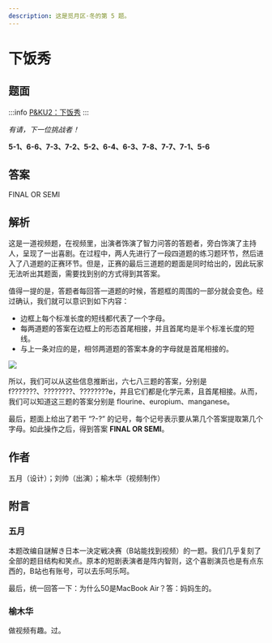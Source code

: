 ```yaml
---
description: 这是觅月区·冬的第 5 题。
---
```


# 下饭秀

## 题面

:::info
[P&KU2：下饭秀](https://pnku2.pkupuzzle.art/#/game/miyue/winter_05)
:::

_有请，下一位挑战者！_

**5-1、6-6、7-3、7-2、5-2、6-4、6-3、7-8、7-7、7-1、5-6**

## 答案

FINAL OR SEMI

## 解析

这是一道视频题，在视频里，出演者饰演了智力问答的答题者，旁白饰演了主持人，呈现了一出喜剧。在过程中，两人先进行了一段四道题的练习题环节，然后进入了八道题的正赛环节。但是，正赛的最后三道题的题面是同时给出的，因此玩家无法听出其题面，需要找到别的方式得到其答案。

值得一提的是，答题者每回答一道题的时候，答题框的周围的一部分就会变色。经过确认，我们就可以意识到如下内容：

- 边框上每个标准长度的短线都代表了一个字母。
- 每两道题的答案在边框上的形态首尾相接，并且首尾均是半个标准长度的短线。
- 与上一条对应的是，相邻两道题的答案本身的字母就是首尾相接的。

![](./05-xia-fan-xiu.assets/image_1.webp)

所以，我们可以从这些信息推断出，六七八三题的答案，分别是 f???????、????????、????????e，并且它们都是化学元素，且首尾相接。从而，我们可以知道这三题的答案分别是 flourine、europium、manganese。

最后，题面上给出了若干 “?-?” 的记号，每个记号表示要从第几个答案提取第几个字母。如此操作之后，得到答案 **FINAL OR SEMI**。

## 作者

五月（设计）；刘帅（出演）；榆木华（视频制作）

## 附言

### 五月

本题改编自謎解き日本一決定戦决赛（B站能找到视频）的一题。我们几乎复刻了全部的题目结构和笑点。原本的短剧表演者是阵内智则，这个喜剧演员也是有点东西的，B站也有账号，可以去乐呵乐呵。

最后，统一回答一下：为什么50是MacBook Air？答：妈妈生的。

### 榆木华

做视频有趣。过。
